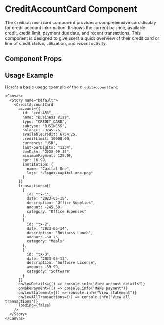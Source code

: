 

<Meta of={CreditAccountCard} />

# CreditAccountCard Component

The `CreditAccountCard` component provides a comprehensive card display for credit account information. It shows the current balance, available credit, credit limit, payment due date, and recent transactions. This component is designed to give users a quick overview of their credit card or line of credit status, utilization, and recent activity.

## Component Props

<Canvas of={CreditAccountCard} />

<Controls />

## Usage Example

Here's a basic usage example of the `CreditAccountCard`:

```tsx
<Canvas>
  <Story name="Default">
    <CreditAccountCard
      account={{
        id: "crd-456",
        name: "Business Visa",
        type: "CREDIT_CARD",
        subtype: "BUSINESS",
        balance: -3245.75,
        availableCredit: 6754.25,
        creditLimit: 10000.00,
        currency: "USD",
        lastFourDigits: "1234",
        dueDate: "2023-06-15",
        minimumPayment: 125.00,
        apr: 16.99,
        institution: {
          name: "Capital One",
          logo: "/logos/capital-one.png"
        }
      }}
      transactions={[
        {
          id: "tx-1",
          date: "2023-05-15",
          description: "Office Supplies",
          amount: -245.50,
          category: "Office Expenses"
        },
        {
          id: "tx-2",
          date: "2023-05-14",
          description: "Business Lunch",
          amount: -68.25,
          category: "Meals"
        },
        {
          id: "tx-3",
          date: "2023-05-13",
          description: "Software License",
          amount: -89.99,
          category: "Software"
        }
      ]}
      onViewDetails={() => console.info("View account details")}
      onMakePayment={() => console.info("Make payment")}
      onViewStatement={() => console.info("View statement")}
      onViewAllTransactions={() => console.info("View all transactions")}
      loading={false}
    />
  </Story>
</Canvas>
``` 